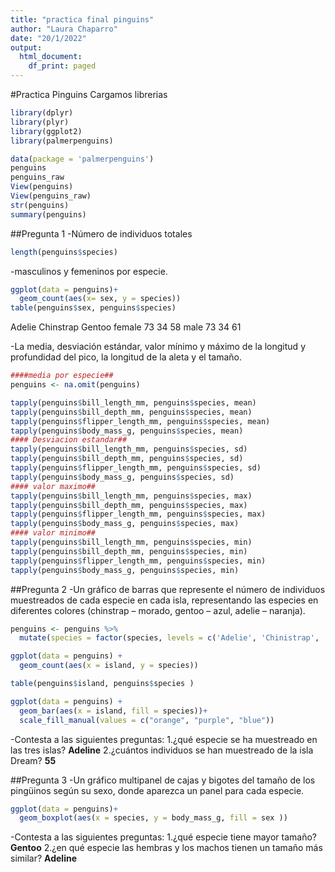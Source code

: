 ---
title: "practica final pinguins"
author: "Laura Chaparro"
date: "20/1/2022"
output:
  html_document:
    df_print: paged
---
#Practica Pinguins
Cargamos librerias
```{r}
library(dplyr)
library(plyr)
library(ggplot2)
library(palmerpenguins)
```
```{r}
data(package = 'palmerpenguins')
penguins
penguins_raw
View(penguins)
View(penguins_raw)
str(penguins)
summary(penguins)
```
##Pregunta 1
-Número de individuos totales
```{r}
length(penguins$species)
```

-masculinos y femeninos por especie.
```{r}
ggplot(data = penguins)+
  geom_count(aes(x= sex, y = species))
table(penguins$sex, penguins$species)
```
Adelie Chinstrap Gentoo
  female     73        34     58
  male       73        34     61
  
-La media, desviación estándar, valor mínimo y máximo de la longitud y profundidad del pico, la longitud de la aleta y el tamaño.
```{r}
####media por especie##
penguins <- na.omit(penguins)

tapply(penguins$bill_length_mm, penguins$species, mean)
tapply(penguins$bill_depth_mm, penguins$species, mean)
tapply(penguins$flipper_length_mm, penguins$species, mean)
tapply(penguins$body_mass_g, penguins$species, mean)
#### Desviacion estandar##
tapply(penguins$bill_length_mm, penguins$species, sd)
tapply(penguins$bill_depth_mm, penguins$species, sd)
tapply(penguins$flipper_length_mm, penguins$species, sd)
tapply(penguins$body_mass_g, penguins$species, sd)
#### valor maximo##
tapply(penguins$bill_length_mm, penguins$species, max)
tapply(penguins$bill_depth_mm, penguins$species, max)
tapply(penguins$flipper_length_mm, penguins$species, max)
tapply(penguins$body_mass_g, penguins$species, max)
#### valor minimo##
tapply(penguins$bill_length_mm, penguins$species, min)
tapply(penguins$bill_depth_mm, penguins$species, min)
tapply(penguins$flipper_length_mm, penguins$species, min)
tapply(penguins$body_mass_g, penguins$species, min)
```
##Pregunta 2
-Un gráfico de barras que represente el número de individuos muestreados de cada especie en cada isla, representando las especies en diferentes colores (chinstrap – morado, gentoo – azul, adelie – naranja).
```{r}
penguins <- penguins %>%
  mutate(species = factor(species, levels = c('Adelie', 'Chinistrap', 'Gentoo')))

ggplot(data = penguins) +
  geom_count(aes(x = island, y = species))

table(penguins$island, penguins$species )

ggplot(data = penguins) +
  geom_bar(aes(x = island, fill = species))+
  scale_fill_manual(values = c("orange", "purple", "blue"))
```

-Contesta a las siguientes preguntas:
1.¿qué especie se ha muestreado en las tres islas? **Adeline**
2.¿cuántos individuos se han muestreado de la isla Dream? **55**

##Pregunta 3
-Un gráfico multipanel de cajas y bigotes del tamaño de los pingüinos según su sexo, donde aparezca un panel para cada especie.


```{r}
ggplot(data = penguins)+
  geom_boxplot(aes(x = species, y = body_mass_g, fill = sex ))
```


-Contesta a las siguientes preguntas: 
1.¿qué especie tiene mayor tamaño? **Gentoo**
2.¿en qué especie las hembras y los machos tienen un tamaño más similar? **Adeline**
